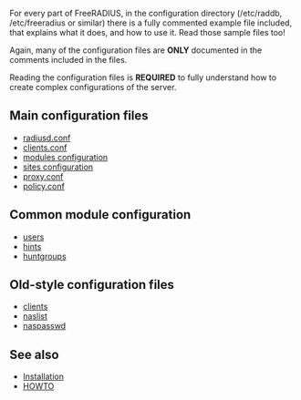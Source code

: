 For every part of FreeRADIUS, in the configuration directory (/etc/raddb, /etc/freeradius or similar) there is a fully commented example file included, that explains what it does, and how to use it. Read those sample files too!

Again, many of the configuration files are '''ONLY''' documented in the comments included in the files.

Reading the configuration files is '''REQUIRED''' to fully understand how to create complex configurations of the server.

{{Default in the server source|raddb/}}

==Main configuration files==

* [[radiusd.conf]]
* [[clients.conf]]
* [[modules configuration]]
* [[sites configuration]]
* [[proxy.conf]]
* [[policy.conf]]

==Common module configuration==
* [[users]]
* [[hints]]
* [[huntgroups]]

==Old-style configuration files==
* [[clients]]
* [[naslist]]
* [[naspasswd]]

==See also==
* [[Installation]]
* [[HOWTO]]